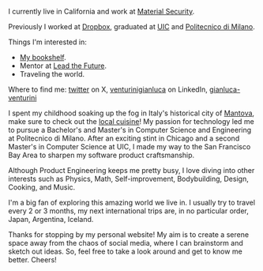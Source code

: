 
I currently live in California and work at [Material Security](https://material.security/ "Material Security").

Previously I worked at [Dropbox,](https://www.dropbox.com/ "Dropbox") graduated at [UIC](https://www.uic.edu/ "UIC") and [Politecnico di Milano](https://polimi.it/ "Politecnico di Milano").

Things I'm interested in:

* [My bookshelf](/bookshelf "My bookshelf").
* Mentor at [Lead the Future](https://www.leadthefuture.tech/ "Lead the Future").
* Traveling the world.

Where to find me: [twitter](https://twitter.com/gianlu_ventu "gianlu_ventu") on X, [venturinigianluca](https://www.linkedin.com/in/venturinigianluca/ "venturinigianluca") on LinkedIn, [gianluca-venturini]()

I spent my childhood soaking up the fog in Italy's historical city of [Mantova](https://en.wikipedia.org/wiki/Mantua "Mantova"), make sure to check out the [local cuisine](https://en.wikipedia.org/wiki/Cuisine_of_Mantua)! My passion for technology led me to pursue a Bachelor's and Master's in Computer Science and Engineering at Politecnico di Milano. After an exciting stint in Chicago and a second Master's in Computer Science at UIC, I made my way to the San Francisco Bay Area to sharpen my software product craftsmanship.

Although Product Engineering keeps me pretty busy, I love diving into other interests such as Physics, Math, Self-improvement, Bodybuilding, Design, Cooking, and Music.

I'm a big fan of exploring this amazing world we live in. I usually try to travel every 2 or 3 months, my next international trips are, in no particular order, Japan, Argentina, Iceland.

Thanks for stopping by my personal website! My aim is to create a serene space away from the chaos of social media, where I can brainstorm and sketch out ideas. So, feel free to take a look around and get to know me better. Cheers!
